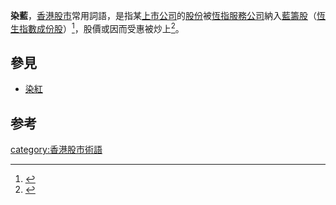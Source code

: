 '''染藍'''，[[香港|香港]][[股市|股市]]常用詞語，是指某[[上市公司|上市公司]]的[[股份|股份]]被[[恆指服務公司|恆指服務公司]]納入[[藍籌股|藍籌股]]（[[恆生指數成份股|恆生指數成份股]]）<ref>{{Cite book|title=素描|last=曹剑文编著|first=|publisher=上海：上海科学技术出版社|year=2010年1月|isbn=978-7-5323-9840-9|location=|pages=554}}</ref>，股價或因而受惠被炒上<ref>{{Cite book|title=港股投资必读|last=吴晓兵|first=|publisher=北京：经济日报出版社|year=2007年11月|isbn=7-80180-768-5|location=|pages=61}}</ref>。

==參見==
*[[染紅|染紅]]

==参考==
{{reflist}}
[[category:香港股市術語|category:香港股市術語]]